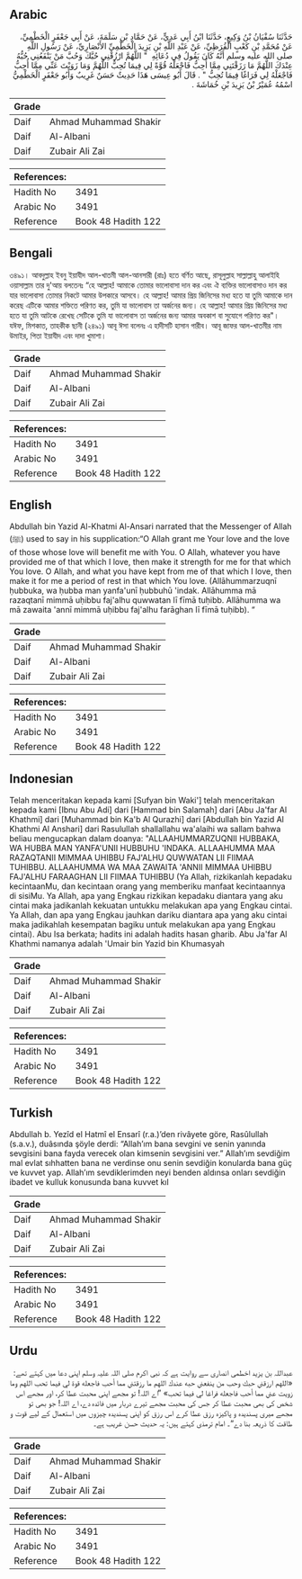## Arabic


<div dir="rtl" lang="ar" style={{fontSize:'larger',backgroundColor:'#f8f9fa',padding:20}}>
حَدَّثَنَا سُفْيَانُ بْنُ وَكِيعٍ، حَدَّثَنَا ابْنُ أَبِي عَدِيٍّ، عَنْ حَمَّادِ بْنِ سَلَمَةَ، عَنْ أَبِي جَعْفَرٍ الْخَطْمِيِّ، عَنْ مُحَمَّدِ بْنِ كَعْبٍ الْقُرَظِيِّ، عَنْ عَبْدِ اللَّهِ بْنِ يَزِيدَ الْخَطْمِيِّ الأَنْصَارِيِّ، عَنْ رَسُولِ اللَّهِ صلى الله عليه وسلم أَنَّهُ كَانَ يَقُولُ فِي دُعَائِهِ ‏ "‏ اللَّهُمَّ ارْزُقْنِي حُبَّكَ وَحُبَّ مَنْ يَنْفَعُنِي حُبُّهُ عِنْدَكَ اللَّهُمَّ مَا رَزَقْتَنِي مِمَّا أُحِبُّ فَاجْعَلْهُ قُوَّةً لِي فِيمَا تُحِبُّ اللَّهُمَّ وَمَا زَوَيْتَ عَنِّي مِمَّا أُحِبُّ فَاجْعَلْهُ لِي فَرَاغًا فِيمَا تُحِبُّ ‏"‏ ‏.‏ قَالَ أَبُو عِيسَى هَذَا حَدِيثٌ حَسَنٌ غَرِيبٌ وَأَبُو جَعْفَرٍ الْخَطْمِيُّ اسْمُهُ عُمَيْرُ بْنُ يَزِيدَ بْنِ خُمَاشَةَ ‏.‏
</div>
<div style={{backgroundColor:'#f8f9fa',padding:20, marginBottom: 10}}><table> <thead> <tr> <th>Grade</th> <th></th> </tr> </thead> <tbody> <tr><td>Daif</td><td>Ahmad Muhammad Shakir</td></tr><tr><td>Daif</td><td>Al-Albani</td></tr><tr><td>Daif</td><td>Zubair Ali Zai</td></tr></tbody></table><table> <thead> <tr> <th>References:</th> <th></th> </tr> </thead> <tbody><tr><td>Hadith No</td><td>3491</td></tr><tr><td>Arabic No</td><td>3491</td></tr><tr><td>Reference</td><td>Book 48 Hadith 122</td></tr></tbody></table></div>

## Bengali


<div dir="ltr" lang="bn" style={{fontSize:'larger',backgroundColor:'#f8f9fa',padding:20}}>
৩৪৯১। আবদুল্লাহ ইবনু ইয়াযীদ আল-খাতমী আল-আনসারী (রাঃ) হতে বর্ণিত আছে, রাসূলুল্লাহ সাল্লাল্লাহু আলাইহি ওয়াসাল্লাম তার দু'আয় বলতেনঃ “হে আল্লাহ! আমাকে তোমার ভালোবাসা দান কর এবং ঐ ব্যক্তির ভালোবাসাও দান কর যার ভালোবাসা তোমার নিকটে আমার উপকারে আসবে। হে আল্লাহ! আমার প্রিয় জিনিসের মধ্য হতে যা তুমি আমাকে দান করেছ এটিকে আমার শক্তিতে পরিণত কর, তুমি যা ভালোবাস তা অর্জনের জন্য। হে আল্লাহ! আমার প্রিয় জিনিসের মধ্য হতে যা তুমি আটকে রেখেছ সেটিকে তুমি যা ভালোবাস তা অর্জনের জন্য আমার অবকাশ বা সুযোগে পরিণত কর"। যঈফ, মিশকাত, তাহকীক ছানী (২৪৯১) আবূ ঈসা বলেনঃ এ হাদীসটি হাসান গারীব। আবূ জাফর আল-খাতমীর নাম উমাইর, পিতা ইয়াযীদ এবং দাদা খুমাশা।
</div>
<div style={{backgroundColor:'#f8f9fa',padding:20, marginBottom: 10}}><table> <thead> <tr> <th>Grade</th> <th></th> </tr> </thead> <tbody> <tr><td>Daif</td><td>Ahmad Muhammad Shakir</td></tr><tr><td>Daif</td><td>Al-Albani</td></tr><tr><td>Daif</td><td>Zubair Ali Zai</td></tr></tbody></table><table> <thead> <tr> <th>References:</th> <th></th> </tr> </thead> <tbody><tr><td>Hadith No</td><td>3491</td></tr><tr><td>Arabic No</td><td>3491</td></tr><tr><td>Reference</td><td>Book 48 Hadith 122</td></tr></tbody></table></div>

## English


<div dir="ltr" lang="en" style={{fontSize:'larger',backgroundColor:'#f8f9fa',padding:20}}>
Abdullah bin Yazid Al-Khatmi Al-Ansari narrated that the Messenger of Allah (ﷺ) used to say in his supplication:“O Allah grant me Your love and the love of those whose love will benefit me with You. O Allah, whatever you have provided me of that which I love, then make it strength for me for that which You love. O Allah, and what you have kept from me of that which I love, then make it for me a period of rest in that which You love. (Allāhummarzuqnī ḥubbuka, wa ḥubba man yanfa'unī ḥubbuhū 'indak. Allāhumma mā razaqtanī mimmā uḥibbu faj'alhu quwwatan lī fīmā tuḥibb. Allāhumma wa mā zawaita 'annī mimmā uḥibbu faj'alhu farāghan lī fīmā tuḥibb). “
</div>
<div style={{backgroundColor:'#f8f9fa',padding:20, marginBottom: 10}}><table> <thead> <tr> <th>Grade</th> <th></th> </tr> </thead> <tbody> <tr><td>Daif</td><td>Ahmad Muhammad Shakir</td></tr><tr><td>Daif</td><td>Al-Albani</td></tr><tr><td>Daif</td><td>Zubair Ali Zai</td></tr></tbody></table><table> <thead> <tr> <th>References:</th> <th></th> </tr> </thead> <tbody><tr><td>Hadith No</td><td>3491</td></tr><tr><td>Arabic No</td><td>3491</td></tr><tr><td>Reference</td><td>Book 48 Hadith 122</td></tr></tbody></table></div>

## Indonesian


<div dir="ltr" lang="id" style={{fontSize:'larger',backgroundColor:'#f8f9fa',padding:20}}>
Telah menceritakan kepada kami [Sufyan bin Waki'] telah menceritakan kepada kami [Ibnu Abu Adi] dari [Hammad bin Salamah] dari [Abu Ja'far Al Khathmi] dari [Muhammad bin Ka'b Al Qurazhi] dari [Abdullah bin Yazid Al Khathmi Al Anshari] dari Rasulullah shallallahu wa'alaihi wa sallam bahwa beliau mengucapkan dalam doanya: "ALLAAHUMMARZUQNII HUBBAKA, WA HUBBA MAN YANFA'UNII HUBBUHU 'INDAKA. ALLAAHUMMA MAA RAZAQTANII MIMMAA UHIBBU FAJ'ALHU QUWWATAN LII FIIMAA TUHIBBU. ALLAAHUMMA WA MAA ZAWAITA 'ANNII MIMMAA UHIBBU FAJ'ALHU FARAAGHAN LII FIIMAA TUHIBBU (Ya Allah, rizkikanlah kepadaku kecintaanMu, dan kecintaan orang yang memberiku manfaat kecintaannya di sisiMu. Ya Allah, apa yang Engkau rizkikan kepadaku diantara yang aku cintai maka jadikanlah kekuatan untukku melakukan apa yang Engkau cintai. Ya Allah, dan apa yang Engkau jauhkan dariku diantara apa yang aku cintai maka jadikahlah kesempatan bagiku untuk melakukan apa yang Engkau cintai). Abu Isa berkata; hadits ini adalah hadits hasan gharib. Abu Ja'far Al Khathmi namanya adalah 'Umair bin Yazid bin Khumasyah
</div>
<div style={{backgroundColor:'#f8f9fa',padding:20, marginBottom: 10}}><table> <thead> <tr> <th>Grade</th> <th></th> </tr> </thead> <tbody> <tr><td>Daif</td><td>Ahmad Muhammad Shakir</td></tr><tr><td>Daif</td><td>Al-Albani</td></tr><tr><td>Daif</td><td>Zubair Ali Zai</td></tr></tbody></table><table> <thead> <tr> <th>References:</th> <th></th> </tr> </thead> <tbody><tr><td>Hadith No</td><td>3491</td></tr><tr><td>Arabic No</td><td>3491</td></tr><tr><td>Reference</td><td>Book 48 Hadith 122</td></tr></tbody></table></div>

## Turkish


<div dir="ltr" lang="tr" style={{fontSize:'larger',backgroundColor:'#f8f9fa',padding:20}}>
Abdullah b. Yezîd el Hatmî el Ensarî (r.a.)’den rivâyete göre, Rasûlullah (s.a.v.), duâsında şöyle derdi: “Allah’ım bana sevgini ve senin yanında sevgisini bana fayda verecek olan kimsenin sevgisini ver.” Allah’ım sevdiğim mal evlat sıhhatten bana ne verdinse onu senin sevdiğin konularda bana güç ve kuvvet yap. Allah’ım sevdiklerimden neyi benden aldınsa onları sevdiğin ibadet ve kulluk konusunda bana kuvvet kıl
</div>
<div style={{backgroundColor:'#f8f9fa',padding:20, marginBottom: 10}}><table> <thead> <tr> <th>Grade</th> <th></th> </tr> </thead> <tbody> <tr><td>Daif</td><td>Ahmad Muhammad Shakir</td></tr><tr><td>Daif</td><td>Al-Albani</td></tr><tr><td>Daif</td><td>Zubair Ali Zai</td></tr></tbody></table><table> <thead> <tr> <th>References:</th> <th></th> </tr> </thead> <tbody><tr><td>Hadith No</td><td>3491</td></tr><tr><td>Arabic No</td><td>3491</td></tr><tr><td>Reference</td><td>Book 48 Hadith 122</td></tr></tbody></table></div>

## Urdu


<div dir="rtl" lang="ur" style={{fontSize:'larger',backgroundColor:'#f8f9fa',padding:20}}>
عبداللہ بن یزید اخطمی انصاری سے روایت ہے کہ نبی اکرم صلی اللہ علیہ وسلم اپنی دعا میں کہتے تھے: «اللهم ارزقني حبك وحب من ينفعني حبه عندك اللهم ما رزقتني مما أحب فاجعله قوة لي فيما تحب اللهم وما زويت عني مما أحب فاجعله فراغا لي فيما تحب» ”اے اللہ! تو مجھے اپنی محبت عطا کر، اور مجھے اس شخص کی بھی محبت عطا کر جس کی محبت مجھے تیرے دربار میں فائدہ دے، اے اللہ! جو بھی تو مجھے میری پسندیدہ و پاکیزہ رزق عطا کرے اس رزق کو اپنی پسندیدہ چیزوں میں استعمال کے لیے قوت و طاقت کا ذریعہ بنا دے“۔ امام ترمذی کہتے ہیں: یہ حدیث حسن غریب ہے۔
</div>
<div style={{backgroundColor:'#f8f9fa',padding:20, marginBottom: 10}}><table> <thead> <tr> <th>Grade</th> <th></th> </tr> </thead> <tbody> <tr><td>Daif</td><td>Ahmad Muhammad Shakir</td></tr><tr><td>Daif</td><td>Al-Albani</td></tr><tr><td>Daif</td><td>Zubair Ali Zai</td></tr></tbody></table><table> <thead> <tr> <th>References:</th> <th></th> </tr> </thead> <tbody><tr><td>Hadith No</td><td>3491</td></tr><tr><td>Arabic No</td><td>3491</td></tr><tr><td>Reference</td><td>Book 48 Hadith 122</td></tr></tbody></table></div>